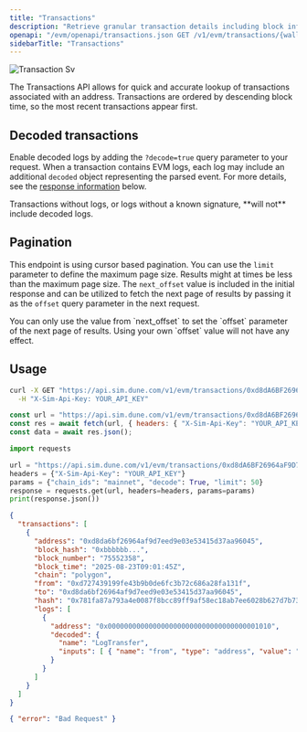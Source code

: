 ```yaml
---
title: "Transactions"
description: "Retrieve granular transaction details including block information, gas data, transaction types, and raw transaction values."
openapi: "/evm/openapi/transactions.json GET /v1/evm/transactions/{wallet_address}"
sidebarTitle: "Transactions"
---
```



![Transaction Sv](/images/transaction.svg)

The Transactions API allows for quick and accurate lookup of transactions associated with an address.
Transactions are ordered by descending block time, so the most recent transactions appear first.

<SupportedChains endpoint="transactions" />

## Decoded transactions

Enable decoded logs by adding the `?decode=true` query parameter to your request.
When a transaction contains EVM logs, each log may include an additional `decoded` object representing the parsed event.
For more details, see the [response information](#response-logs-decoded) below.

<Note>
  Transactions without logs, or logs without a known signature, **will not** include decoded logs.
</Note>

## Pagination

This endpoint is using cursor based pagination.
You can use the `limit` parameter to define the maximum page size.
Results might at times be less than the maximum page size.
The `next_offset` value is included in the initial response and can be utilized to fetch the next page of results by passing it as the `offset` query parameter in the next request.

<Warning>
  You can only use the value from `next_offset` to set the `offset` parameter of the next page of results. Using your own `offset` value will not have any effect.
</Warning>

## Usage

<RequestExample>

```bash cURL
curl -X GET "https://api.sim.dune.com/v1/evm/transactions/0xd8dA6BF26964aF9D7eEd9e03E53415D37aA96045?chain_ids=mainnet&decode=true&limit=50" \
  -H "X-Sim-Api-Key: YOUR_API_KEY"
```

```javascript JavaScript
const url = "https://api.sim.dune.com/v1/evm/transactions/0xd8dA6BF26964aF9D7eEd9e03E53415D37aA96045?chain_ids=mainnet&decode=true&limit=50";
const res = await fetch(url, { headers: { "X-Sim-Api-Key": "YOUR_API_KEY" } });
const data = await res.json();
```

```python Python
import requests

url = "https://api.sim.dune.com/v1/evm/transactions/0xd8dA6BF26964aF9D7eEd9e03E53415D37aA96045"
headers = {"X-Sim-Api-Key": "YOUR_API_KEY"}
params = {"chain_ids": "mainnet", "decode": True, "limit": 50}
response = requests.get(url, headers=headers, params=params)
print(response.json())
```

</RequestExample>

<ResponseExample>

```json 200
{
  "transactions": [
    {
      "address": "0xd8da6bf26964af9d7eed9e03e53415d37aa96045",
      "block_hash": "0xbbbbbb...",
      "block_number": "75552358",
      "block_time": "2025-08-23T09:01:45Z",
      "chain": "polygon",
      "from": "0xd727439199fe43b9b0de6fc3b72c686a28fa131f",
      "to": "0xd8da6bf26964af9d7eed9e03e53415d37aa96045",
      "hash": "0x781fa87a793a4e0087f8bcc89ff9af58ec18ab7ee6028b627d7b73690142052e",
      "logs": [
        {
          "address": "0x0000000000000000000000000000000000001010",
          "decoded": {
            "name": "LogTransfer",
            "inputs": [ { "name": "from", "type": "address", "value": "0xd727..." } ]
          }
        }
      ]
    }
  ]
}
```

```json 400
{ "error": "Bad Request" }
```

</ResponseExample>
